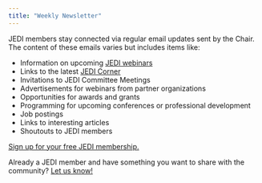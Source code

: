 ```yaml
---
title: "Weekly Newsletter"
---
```

JEDI members stay connected via regular email updates sent by the Chair. The content of these emails varies but includes items like:

* Information on upcoming [JEDI webinars](webinars.qmd)
* Links to the latest [JEDI Corner](jedi-corner.qmd)
* Invitations to JEDI Committee Meetings
* Advertisements for webinars from partner organizations
* Opportunities for awards and grants
* Programming for upcoming conferences or professional development
* Job postings
* Links to interesting articles
* Shoutouts to JEDI members

[Sign up for your free JEDI membership.](get-involved.qmd)

Already a JEDI member and have something you want to share with the community? [Let us know!](mailto:chair@datascijedi.org){aria-label="Send feedback to the JEDI Outreach Group via email"}

